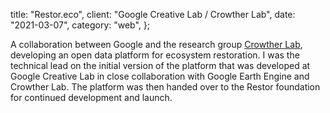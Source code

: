 
  title: "Restor.eco",
  client: "Google Creative Lab / Crowther Lab",
  date: "2021-03-07",
  category: "web",
};

<YouTube videoId="yJX1Te0jey0" />

A collaboration between Google and the research group [Crowther Lab](https://www.crowtherlab.com/), developing an open data platform for ecosystem restoration. I was the technical lead on the initial version of the platform that was developed at Google Creative Lab in close collaboration with Google Earth Engine and Crowther Lab. The platform was then handed over to the Restor foundation for continued development and launch. 
